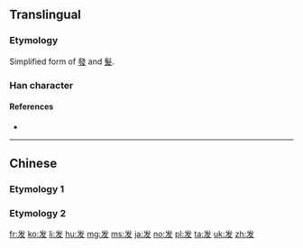 {{also|發|髮}}
==Translingual==
{{stroke order|type=animate}}
{{ja-forms|[[発]]|发|[[發]]}}
{{ja-forms|[[髪]]|发|[[髮]]}}

===Etymology===
Simplified form of [[發]] and [[髮]].

===Han character===
{{Han char|rn=29|rad=又|as=03|sn=5|four=|canj=IVKE}}

====References====
* {{Han ref|kx=0165.271|hdz=10394.010|uh=53D1|ud=21457}}

----

==Chinese==

===Etymology 1===
{{zh-see|發}}

===Etymology 2===
{{zh-see|髮}}

[[fr:发]]
[[ko:发]]
[[li:发]]
[[hu:发]]
[[mg:发]]
[[ms:发]]
[[ja:发]]
[[no:发]]
[[pl:发]]
[[ta:发]]
[[uk:发]]
[[zh:发]]